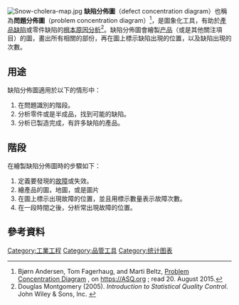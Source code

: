 {{Orphan|time=2020-09-17T10:12:59+00:00}}
[[File:Snow-cholera-map.jpg|thumb]]
'''缺陷分佈圖'''（defect concentration diagram）也稱為'''問題分佈圖'''（problem concentration diagram）<ref name="ASQ_PCD">Bjørn Andersen, Tom Fagerhaug, and Marti Beltz, [http://asq.org/healthcare-use/why-quality/problem-concentration.html Problem Concentration Diagram] {{Wayback|url=http://asq.org/healthcare-use/why-quality/problem-concentration.html |date=20150810025730 }}, on https://ASQ.org {{Wayback|url=https://asq.org/ |date=20210112224612 }}; read 20. August 2015.</ref>，是圖象化工具，有助於[[產品缺陷|產品缺陷]]或零件缺陷的[[根本原因分析|根本原因分析]]<ref>Douglas Montgomery (2005). ''Introduction to Statistical Quality Control''. John Wiley & Sons, Inc. {{ISBN|978-0-471-65631-9}}</ref>。缺陷分佈圖會繪製[[产品|产品]]（或是其他關注項目）的圖，畫出所有相關的部份，再在圖上標示缺陷出現的位置，以及缺陷出現的次數。

== 用途 ==
缺陷分佈圖適用於以下的情形中：
#在問題識別的{{le|資料蒐集|data collection}}階段。
#分析零件或是半成品，找到可能的缺陷。
#分析已製造完成，有許多缺陷的產品。

==階段==
在繪製缺陷分佈圖時的步驟如下：
#定義要發現的[[故障|故障]]或失效。
#繪產品的圖，地圖，或是圖片
#在圖上標示出現故障的位置，並且用標示數量表示故障次數。
#在一段時間之後，分析常出現故障的位置。

==參考資料==
{{reflist}}

{{DEFAULTSORT:Defect Concentration Diagram}}
[[Category:工業工程|Category:工業工程]]
[[Category:品管工具|Category:品管工具]]
[[Category:统计图表|Category:统计图表]]